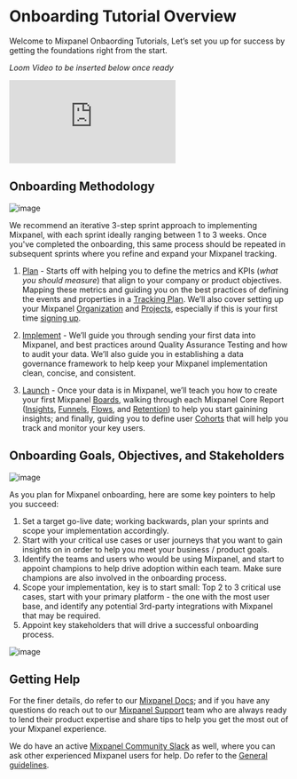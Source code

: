 # Onboarding Tutorial Overview

Welcome to Mixpanel Onbaording Tutorials, Let’s set you up for success by getting the foundations right from the start.

_Loom Video to be inserted below once ready_
<p style={{ position: 'relative', paddingBottom: '56.25%', height: 0, overflow: 'hidden' }}>
  <iframe src="https://www.loom.com/embed/<Loom ID>" frameborder="0" 
    style={{ position: 'absolute', top: 0, left: 0, width: '100%', height: '100%' }} 
    allowfullscreen>
  </iframe>
</p>

## Onboarding Methodology

![image](/public/tutorials/plan-implement-launch-sprint.png "Plan, Implement, Launch")

We recommend an iterative 3-step sprint approach to implementing Mixpanel, with each sprint ideally ranging between 1 to 3 weeks. Once you've completed the onboarding, this same process should be repeated in subsequent sprints where you refine and expand your Mixpanel tracking.

1. [Plan](/docs/tutorials/plan/setup) - Starts off with helping you to define the metrics and KPIs (*what you should measure*) that align to your company or product objectives. Mapping these metrics and guiding you on the best practices of defining the events and properties in a [Tracking Plan](/docs/best-practices/create-a-tracking-plan). We’ll also cover setting up your Mixpanel [Organization](/docs/orgs-and-projects/organizations) and [Projects](/docs/orgs-and-projects/managing-projects), especially if this is your first time [signing up](https://mixpanel.com/register).
  
2. [Implement](/docs/tutorials/implement/send-your-data) - We’ll guide you through sending your first data into Mixpanel, and best practices around Quality Assurance Testing and how to audit your data. We’ll also guide you in establishing a data governance framework to help keep your Mixpanel implementation clean, concise, and consistent.

3. [Launch](/docs/tutorials/launch/create-boards) - Once your data is in Mixpanel, we’ll teach you how to create your first Mixpanel [Boards](/docs/boards/overview), walking through each Mixpanel Core Report ([Insights](/docs/reports/insights), [Funnels](/docs/reports/funnels), [Flows](/docs/reports/flows), and [Retention](/docs/reports/retention)) to help you start gainining insights; and finally, guiding you to define user [Cohorts](/docs/users/cohorts) that will help you track and monitor your key users.

## Onboarding Goals, Objectives, and Stakeholders

![image](/public/tutorials/onboarding-goals-objectives.png "Onbaording Goals and Obectives")

As you plan for Mixpanel onboarding, here are some key pointers to help you succeed:

1. Set a target go-live date; working backwards, plan your sprints and scope your implementation accordingly.
2. Start with your critical use cases or user journeys that you want to gain insights on in order to help you meet your business / product goals.
3. Identify the teams and users who would be using Mixpanel, and start to appoint champions to help drive adoption within each team. Make sure champions are also involved in the onboarding process.
4. Scope your implementation, key is to start small: Top 2 to 3 critical use cases, start with your primary platform - the one with the most user base, and identify any potential 3rd-party integrations with Mixpanel that may be required.
5. Appoint key stakeholders that will drive a successful onboarding process.

![image](/public/tutorials/onboarding-stakeholders.png "Onbaording Stakeholders")

## Getting Help

For the finer details, do refer to our [Mixpanel Docs](docs.mixpanel.com); and if you have any questions do reach out to our [Mixpanel Support](https://docs.mixpanel.com/docs/response-times#contacting-mixpanel-support) team who are always ready to lend their product expertise and share tips to help you get the most out of your Mixpanel experience.

We do have an active [Mixpanel Community Slack](https://www.mixpanel.com/community-slack) as well, where you can ask other experienced Mixpanel users for help. Do refer to the [General guidelines](/docs/community/guidelines#general-guidelines).
